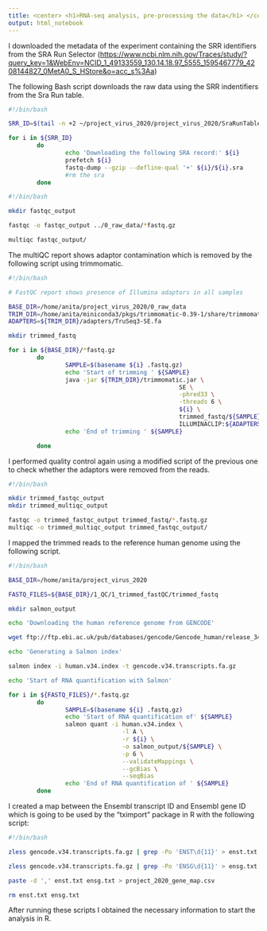 ---
title: <center> <h1>RNA-seq analysis, pre-processing the data</h1> </center>
output: html_notebook
---



I downloaded the metadata of the experiment containing the SRR identifiers from the SRA Run Selector (<https://www.ncbi.nlm.nih.gov/Traces/study/?query_key=1&WebEnv=NCID_1_49133559_130.14.18.97_5555_1595467779_4208144827_0MetA0_S_HStore&o=acc_s%3Aa>)

The following Bash script downloads the raw data using the SRR indentifiers from the Sra Run table.


```{bash}
#!/bin/bash

SRR_ID=$(tail -n +2 ~/project_virus_2020/project_virus_2020/SraRunTable.txt | cut -d ',' -f 1 | sort)

for i in ${SRR_ID}
        do
                echo 'Downloading the following SRA record:' ${i}
                prefetch ${i}
                fastq-dump --gzip --defline-qual '+' ${i}/${i}.sra
                #rm the sra
        done
```


```{bash}
#!/bin/bash

mkdir fastqc_output

fastqc -o fastqc_output ../0_raw_data/*fastq.gz

multiqc fastqc_output/
```



The multiQC report shows adaptor contamination which is removed by the following script using trimmomatic.




```{bash}
#!/bin/bash

# FastQC report shows presence of Illumina adaptors in all samples

BASE_DIR=/home/anita/project_virus_2020/0_raw_data
TRIM_DIR=/home/anita/miniconda3/pkgs/trimmomatic-0.39-1/share/trimmomatic-0.39-1
ADAPTERS=${TRIM_DIR}/adapters/TruSeq3-SE.fa

mkdir trimmed_fastq

for i in ${BASE_DIR}/*fastq.gz
        do
                SAMPLE=$(basename ${i} .fastq.gz)
                echo 'Start of trimming ' ${SAMPLE}
                java -jar ${TRIM_DIR}/trimmomatic.jar \
                                                SE \
                                                -phred33 \
                                                -threads 6 \
                                                ${i} \
                                                trimmed_fastq/${SAMPLE}.trimmed.fastq.gz \
                                                ILLUMINACLIP:${ADAPTERS}:2:30:10
                echo 'End of trimming ' ${SAMPLE}

        done
```


I performed quality control again using a modified script of the previous one to check whether the adaptors were removed from the reads.

```{bash}
#!/bin/bash

mkdir trimmed_fastqc_output
mkdir trimmed_multiqc_output

fastqc -o trimmed_fastqc_output trimmed_fastq/*.fastq.gz
multiqc -o trimmed_multiqc_output trimmed_fastqc_output/
```


I mapped the trimmed reads to the reference human genome using the following script.

```{bash}
#!/bin/bash

BASE_DIR=/home/anita/project_virus_2020

FASTQ_FILES=${BASE_DIR}/1_QC/1_trimmed_fastQC/trimmed_fastq

mkdir salmon_output

echo 'Downloading the human reference genome from GENCODE'

wget ftp://ftp.ebi.ac.uk/pub/databases/gencode/Gencode_human/release_34/gencode.v34.transcripts.fa.gz

echo 'Generating a Salmon index'

salmon index -i human.v34.index -t gencode.v34.transcripts.fa.gz

echo 'Start of RNA quantification with Salmon'

for i in ${FASTQ_FILES}/*.fastq.gz
        do
                SAMPLE=$(basename ${i} .fastq.gz)
                echo 'Start of RNA quantification of' ${SAMPLE}
                salmon quant -i human.v34.index \
                                -l A \
                                -r ${i} \
                                -o salmon_output/${SAMPLE} \
                                -p 6 \
                                --validateMappings \
                                --gcBias \
                                --seqBias
                echo 'End of RNA quantification of ' ${SAMPLE}
        done


```



I created a map between the Ensembl transcript ID and Ensembl gene ID which is going to be used by the "tximport" package in R with the following script:

```{bash}
#!/bin/bash

zless gencode.v34.transcripts.fa.gz | grep -Po 'ENST\d{11}' > enst.txt

zless gencode.v34.transcripts.fa.gz | grep -Po 'ENSG\d{11}' > ensg.txt

paste -d ',' enst.txt ensg.txt > project_2020_gene_map.csv

rm enst.txt ensg.txt
```


After running these scripts I obtained the necessary information to start the analysis in R.

